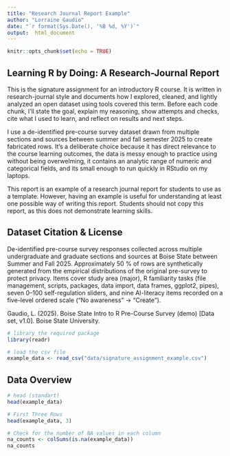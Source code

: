 ```yaml
---
title: "Research Journal Report Example"
author: "Lorraine Gaudio"
date: "`r format(Sys.Date(), '%B %d, %Y')`"
output:  html_document
---
```


```r
knitr::opts_chunk$set(echo = TRUE)
```

## Learning R by Doing: A Research-Journal Report

This is the signature assignment for an introductory R course. It is written in research-journal style and documents how I explored, cleaned, and lightly analyzed an open dataset using tools covered this term. Before each code chunk, I'll state the goal, explain my reasoning, show attempts and checks, cite what I used to learn, and reflect on results and next steps.

I use a de-identified pre-course survey dataset drawn from multiple sections and sources between summer and fall semester 2025 to create fabricated rows. It’s a deliberate choice because it has direct relevance to the course learning outcomes, the data is messy enough to practice using without being overwelming, it contains an analytic range of numeric and categorical fields, and its small enough to run quickly in RStudio on my laptops. 

This report is an example of a research journal report for students to use as a template. However, having an example is useful for understanding at least one possible way of writing this report. Students should not copy this report, as this does not demonstrate learning skills.

## Dataset Citation & License

De-identified pre-course survey responses collected across multiple undergraduate and graduate sections and sources at Boise State between Summer and Fall 2025. Approximately 50 % of rows are synthetically generated from the empirical distributions of the original pre-survey to protect privacy. Items cover study area (major), R familiarity tasks (file management, scripts, packages, data import, data frames, ggplot2, pipes), seven 0–100 self-regulation sliders, and nine AI-literacy items recorded on a five-level ordered scale (“No awareness” → “Create”).

Gaudio, L. (2025). Boise State Intro to R Pre-Course Survey (demo) [Data set, v1.0]. Boise State University.

```r
# library the required package
library(readr)

# load the csv file
example_data <- read_csv("data/signature_assignment_example.csv")
```

## Data Overview

```r
# head (standart)
head(example_data)
```


```r
# First Three Rows
head(example_data, 3)
```

```r
# Check for the number of NA values in each column
na_counts <- colSums(is.na(example_data))
na_counts
```

